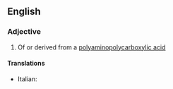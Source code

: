 ==English==

===Adjective===
{{en-adj|-}}

# {{context|chemistry}} Of or derived from a [[polyaminopolycarboxylic acid]]

====Translations====
{{trans-top|derived from a polyaminopolycarboxylic acid}}
* Italian: {{t-|it|poliamminopolicarbossilico}}
{{trans-mid}}
{{trans-bottom}}